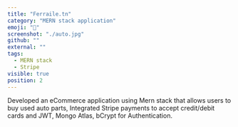 ```yaml
---
title: "Ferraile.tn"
category: "MERN stack application"
emoji: "📓"
screenshot: "./auto.jpg"
github: ""
external: ""
tags:
  - MERN stack
  - Stripe
visible: true
position: 2
---
```


Developed an eCommerce application using Mern stack that allows users to buy used auto parts, Integrated Stripe payments to accept credit/debit cards and JWT, Mongo Atlas, bCrypt for Authentication.